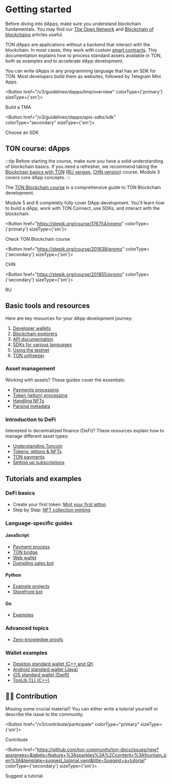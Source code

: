 

# Getting started
Before diving into dApps, make sure you understand blockchain fundamentals. You may find our [The Open Network](/v3/concepts/dive-into-ton/introduction) and [Blockchain of blockchains](/v3/concepts/dive-into-ton/ton-blockchain/blockchain-of-blockchains) articles useful.

TON dApps are applications without a backend that interact with the blockchain. In most cases, they work with custom [smart contracts](/v3/documentation/smart-contracts/overview). This documentation explains how to process standard assets available in TON, both as examples and to accelerate dApp development.

You can write dApps in any programming language that has an SDK for TON. Most developers build them as websites, followed by Telegram Mini Apps.

<Button href="/v3/guidelines/dapps/tma/overview" colorType={'primary'} sizeType={'sm'}>

Build a TMA

</Button>


<Button href="/v3/guidelines/dapps/apis-sdks/sdk" colorType="secondary" sizeType={'sm'}>

Choose an SDK

</Button>



## TON course: dApps

:::tip
Before starting the course, make sure you have a solid understanding of blockchain basics. If you need a refresher, we recommend taking the [Blockchain basics with TON](https://stepik.org/course/201294/promo) ([RU version](https://stepik.org/course/202221/), [CHN version](https://stepik.org/course/200976/)) course.
Module 3 covers core dApp concepts.
:::

The [TON Blockchain course](https://stepik.org/course/176754/) is a comprehensive guide to TON Blockchain development.

Module 5 and 6 completely fully cover DApp development. You'll learn how to build a dApp, work with TON Connect, use SDKs, and interact with the blockchain.


<Button href="https://stepik.org/course/176754/promo"
        colorType={'primary'} sizeType={'sm'}>

Check TON Blockchain course

</Button>


<Button href="https://stepik.org/course/201638/promo"
        colorType={'secondary'} sizeType={'sm'}>

CHN

</Button>


<Button href="https://stepik.org/course/201855/promo"
        colorType={'secondary'} sizeType={'sm'}>

RU

</Button>


## Basic tools and resources

Here are key resources for your dApp development journey:

1. [Developer wallets](/v3/concepts/dive-into-ton/ton-ecosystem/wallet-apps)
2. [Blockchain explorers](/v3/concepts/dive-into-ton/ton-ecosystem/explorers-in-ton)
3. [API documentation](/v3/guidelines/dapps/apis-sdks/api-types)
4. [SDKs for various languages](/v3/guidelines/dapps/apis-sdks/sdk)
5. [Using the testnet](/v3/documentation/smart-contracts/getting-started/testnet)
6. [TON unfreezer](https://unfreezer.ton.org/)

### Asset management

Working with assets? These guides cover the essentials:

- [Payments processing](/v3/guidelines/dapps/asset-processing/payments-processing)
- [Token (jetton) processing](/v3/guidelines/dapps/asset-processing/jettons)
- [Handling NFTs](/v3/guidelines/dapps/asset-processing/nft-processing/nfts)
- [Parsing metadata](/v3/guidelines/dapps/asset-processing/nft-processing/metadata-parsing)

### Introduction to DeFi

Interested in decentralized finance (DeFi)? These resources explain how to manage different asset types:

- [Understanding Toncoin](/v3/documentation/dapps/defi/coins)
- [Tokens: jettons & NFTs](/v3/documentation/dapps/defi/tokens)
- [TON payments](/v3/documentation/dapps/defi/ton-payments)
- [Setting up subscriptions](/v3/documentation/dapps/defi/subscriptions)

## Tutorials and examples

### DeFi basics

- Create your first token: [Mint your first jetton](/v3/guidelines/dapps/tutorials/mint-your-first-token)
- Step by Step: [NFT collection minting](/v3/guidelines/dapps/tutorials/nft-minting-guide)

### Language-specific guides

#### JavaScript

- [Payment process](https://github.com/toncenter/examples)
- [TON bridge](https://github.com/ton-blockchain/bridge)
- [Web wallet](https://github.com/toncenter/ton-wallet)
- [Dumpling sales bot](/v3/guidelines/dapps/tutorials/telegram-bot-examples/accept-payments-in-a-telegram-bot-js)

#### Python

- [Example projects](https://github.com/psylopunk/pytonlib/tree/main/examples)
- [Storefront bot](/v3/guidelines/dapps/tutorials/telegram-bot-examples/accept-payments-in-a-telegram-bot)

#### Go

- [Examples](https://github.com/xssnick/tonutils-go/tree/master/example)

### Advanced topics

- [Zero-knowledge proofs](/v3/guidelines/dapps/tutorials/zero-knowledge-proofs)

### Wallet examples

- [Desktop standard wallet (C++ and Qt)](https://github.com/ton-blockchain/wallet-desktop)
- [Android standard wallet (Java)](https://github.com/ton-blockchain/wallet-android)
- [iOS standard wallet (Swift)](https://github.com/ton-blockchain/wallet-ios)
- [TonLib CLI (C++)](https://github.com/ton-blockchain/ton/blob/master/tonlib/tonlib/tonlib-cli.cpp)

## 👨‍💻 Contribution

Missing some crucial material? You can either write a tutorial yourself or describe the issue to the community.


<Button href="/v3/contribute/participate" colorType="primary" sizeType={'sm'}>

Contribute

</Button>


<Button href="https://github.com/ton-community/ton-docs/issues/new?assignees=&labels=feature+%3Asparkles%3A%2Ccontent+%3Afountain_pen%3A&template=suggest_tutorial.yaml&title=Suggest+a+tutorial" colorType={'secondary'} sizeType={'sm'}>

Suggest a tutorial

</Button>



<Feedback />


